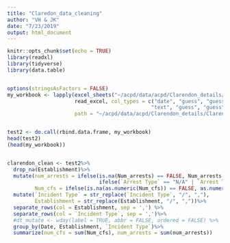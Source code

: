 ```yaml
---
title: "Claredon_data_cleaning"
author: "VH & JK"
date: "7/23/2019"
output: html_document
---
```


```r
knitr::opts_chunk$set(echo = TRUE)
library(readxl)
library(tidyverse)
library(data.table)


options(stringsAsFactors = FALSE)
my_workbook <- lapply(excel_sheets("~/acpd/data/acpd/Clarendon_details/Clarendon_details.xlsx"),
                      read_excel, col_types = c("date", "guess", "guess", "guess", "guess", "guess", "guess", 
                                               "text", "guess", "guess", "guess", "guess", "guess"),
                      path = "~/acpd/data/acpd/Clarendon_details/Clarendon_details.xlsx")


test2 <- do.call(rbind.data.frame, my_workbook)
head(test2)
(head(my_workbook))


clarendon_clean <- test2%>%
  drop_na(Establishment)%>%
  mutate(num_arrests = ifelse(is.na(Num_arrests) == FALSE, Num_arrests,
                              ifelse(`Arrest Type` == "N/A" | `Arrest Type` == "N"| is.na(`Arrest Type`), 0, 1)),
         Num_cfs = ifelse(is.na(as.numeric(Num_cfs)) == FALSE, as.numeric(Num_cfs), 1))%>%
  mutate(`Incident Type` = str_replace(`Incident Type`, "/", ","),
         Establishment = str_replace(Establishment, "/", ","))%>%
  separate_rows(col = Establishment, sep = ',') %>% 
  separate_rows(col = `Incident Type`, sep = ',')%>%
  #dt_mutate <- wday(label = TRUE, abbr = FALSE, ordered = FALSE) %>%
  group_by(Date, Establishment, `Incident Type`)%>%
  summarize(num_cfs = sum(Num_cfs), num_arrests = sum(num_arrests))



```

